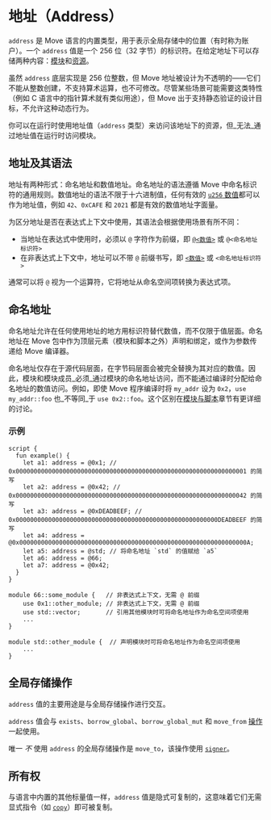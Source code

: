 # 地址（Address）

`address` 是 Move 语言的内置类型，用于表示全局存储中的位置（有时称为账户）。一个 `address` 值是一个 256 位（32 字节）的标识符。在给定地址下可以存储两种内容：[模块](modules-and-scripts.mdx)和[资源](structs-and-resources.mdx)。

虽然 `address` 底层实现是 256 位整数，但 Move 地址被设计为不透明的——它们不能从整数创建，不支持算术运算，也不可修改。尽管某些场景可能需要这类特性（例如 C 语言中的指针算术就有类似用途），但 Move 出于支持静态验证的设计目标，不允许这种动态行为。

你可以在运行时使用地址值（`address` 类型）来访问该地址下的资源，但_无法_通过地址值在运行时访问模块。

## 地址及其语法

地址有两种形式：命名地址和数值地址。命名地址的语法遵循 Move 中命名标识符的通用规则。数值地址的语法不限于十六进制值，任何有效的 [`u256` 数值](integers.mdx)都可以作为地址值，例如 `42`、`0xCAFE` 和 `2021` 都是有效的数值地址字面量。

为区分地址是否在表达式上下文中使用，其语法会根据使用场景有所不同：

- 当地址在表达式中使用时，必须以 `@` 字符作为前缀，即 [`@<数值>`](integers.mdx) 或 `@<命名地址标识符>`
- 在非表达式上下文中，地址可以不带 `@` 前缀书写，即 [`<数值>`](integers.mdx) 或 `<命名地址标识符>`

通常可以将 `@` 视为一个运算符，它将地址从命名空间项转换为表达式项。

## 命名地址

命名地址允许在任何使用地址的地方用标识符替代数值，而不仅限于值层面。命名地址在 Move 包中作为顶层元素（模块和脚本之外）声明和绑定，或作为参数传递给 Move 编译器。

命名地址仅存在于源代码层面，在字节码层面会被完全替换为其对应的数值。因此，模块和模块成员_必须_通过模块的命名地址访问，而不能通过编译时分配给命名地址的数值访问。例如，即使 Move 程序编译时将 `my_addr` 设为 `0x2`，`use my_addr::foo` 也_不等同_于 `use 0x2::foo`。这个区别在[模块与脚本](modules-and-scripts.mdx)章节有更详细的讨论。

### 示例

```move
script {
  fun example() {
    let a1: address = @0x1; // 0x0000000000000000000000000000000000000000000000000000000000000001 的简写
    let a2: address = @0x42; // 0x0000000000000000000000000000000000000000000000000000000000000042 的简写
    let a3: address = @0xDEADBEEF; // 0x00000000000000000000000000000000000000000000000000000000DEADBEEF 的简写
    let a4: address = @0x000000000000000000000000000000000000000000000000000000000000000A;
    let a5: address = @std; // 将命名地址 `std` 的值赋给 `a5`
    let a6: address = @66;
    let a7: address = @0x42;
  }
}

module 66::some_module {   // 非表达式上下文，无需 @ 前缀
    use 0x1::other_module; // 非表达式上下文，无需 @ 前缀
    use std::vector;       // 引用其他模块时可将命名地址作为命名空间项使用
    ...
}

module std::other_module {  // 声明模块时可将命名地址作为命名空间项使用
    ...
}
```

## 全局存储操作

`address` 值的主要用途是与全局存储操作进行交互。

`address` 值会与 `exists`、`borrow_global`、`borrow_global_mut` 和 `move_from` [操作](global-storage-operators.mdx) 一起使用。

唯一 _不_ 使用 `address` 的全局存储操作是 `move_to`，该操作使用 [`signer`](signer.mdx)。

## 所有权

与语言中内置的其他标量值一样，`address` 值是隐式可复制的，这意味着它们无需显式指令（如 [`copy`](variables.mdx#移动--move--与复制--copy-)）即可被复制。